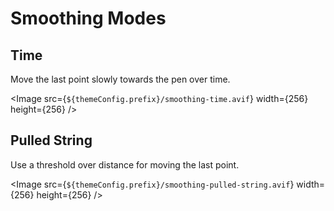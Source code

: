 
# Smoothing Modes

## Time

Move the last point slowly towards the pen over time.

<Image
  src={`${themeConfig.prefix}/smoothing-time.avif`}
  width={256}
  height={256}
/>

## Pulled String

Use a threshold over distance for moving the last point.

<Image
  src={`${themeConfig.prefix}/smoothing-pulled-string.avif`}
  width={256}
  height={256}
/>
